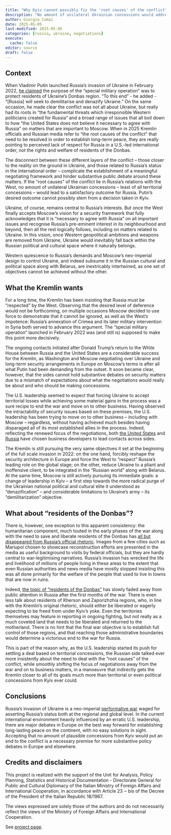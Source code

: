 ```yaml
---
title: "Why Kyiv cannot possibly fix the 'root causes' of the conflict"
description: "No amount of unilateral Ukrainian concessions would address what Russia considers the 'root causes' of the conflict."
author: Giorgio Comai
date: 2025-05-05
last-modified: 2025-05-05
categories: [russia, ukraine, negotiations]
execute: 
  cache: false
editor: source
draft: false
---
```


## Context

When Vladimir Putin launched Russia's invasion of Ukraine in February 2022, [he claimed](http://en.kremlin.ru/events/president/news/67843) the purpose of the "special military operation" was to protect residents of Ukraine's Donbas region. "To this end" - he added - "[Russia] will seek to demilitarise and denazify Ukraine." On the same occasion, he made clear the conflict was not all about Ukraine, but really had its roots in "the fundamental threats which irresponsible Western politicians created for Russia" and a broad range of issues that all boil down to how "the United States does not believe it necessary to agree with Russia" on matters that are important to Moscow. When in 2025 Kremlin officials and Russian media refer to "the root causes of the conflict" that need to be resolved in order to establish long-term peace, they are really pointing to perceived lack of respect for Russia in a U.S.-led international order, not the rights and welfare of residents of the Donbas. 

The disconnect between these different layers of the conflict -- those closer to the reality on the ground in Ukraine, and those related to Russia's status in the international order -- complicate the establishment of a meaningful negotiating framework and hinder substantive public debate around these matters. If the "root causes" of the conflict lie in Russia's relations with the West, no amount of unilateral Ukrainian concessions -- least of all territorial concessions -- would lead to a satisfactory outcome for Russia. Putin's desired outcome cannot possibly stem from a decision taken in Kyiv.

Ukraine, of course, remains central to Russia's interests. But once the West finally accepts Moscow's vision for a security framework that fully acknowledges that it is "necessary to agree with Russia" on all important issues and recognise Russia's pre-eminent interest in its neighbourhood and beyond, then all the rest logically follows, including on matters related to Ukraine. In this vision, once Western geopolitical ambitions and weapons are removed from Ukraine, Ukraine would inevitably fall back within the Russian political and cultural space where it naturally belongs.

Western quiescence to Russia's demands and Moscow's neo-imperial design to control Ukraine, and indeed subsume it in the Russian cultural and political space along with Belarus, are inextricably intertwined, as one set of objectives cannot be achieved without the other. 

## What the Kremlin wants

For a long time, the Kremlin has been insisting that Russia must be "respected" by the West. Observing that the desired level of deference would not be forthcoming, on multiple occasions Moscow decided to use force to demonstrate that it cannot be ignored, as well as the West's impotence: Russia's annexation of Crimea and its later military intervention in Syria both served to advance this argument. The "special military operation" launched in February 2022 was (and still is) supposed to make this point more decisively.

The ongoing contacts initiated after Donald Trump's return to the White House between Russia and the United States are a considerable success for the Kremlin, as Washington and Moscow negotiating over Ukraine and long-term security arrangements in Europe on Moscow's terms is after all what Putin had been demanding from the outset. It soon became clear, however, that the sides cannot hold substantive debates on security matters due to a mismatch of expectations about what the negotiations would really be about and who should be making concessions. 

The U.S. leadership seemed to expect that forcing Ukraine to accept territorial losses while achieving some material gains in the process was a sure recipe to end the war and move on to other business. Having observed the intractability of security issues based on these premises, the U.S. leadership has been trying to move on to other business -- including with Moscow -- regardless, without having achieved much besides having disparaged all of its most established allies in the process. Indeed, reflecting the renewed focus of the negotiations, both [the United States](https://www.bbc.co.uk/sounds/play/m0029q9g) and [Russia](https://www.bbc.com/russian/podcasts/p076qqzl/p0l2xhrx) have chosen business developers to lead contacts across sides.


The Kremlin is still pursuing the very same objectives it set at the beginning of the full scale invasion in 2022: on the one hand, forcibly reshape the security architecture in Europe and force the West to "respect" Russia's leading role on the global stage; on the other, reduce Ukraine to a pliant and inoffensive client, to be integrated in the "Russian world" along with Belarus. At the same time, Moscow is still actively pursuing its immediate goals: a change of leadership in Kyiv -- a first step towards the more radical purge of the Ukrainian national political and cultural elite it understood as "denazification" -- and considerable limitations to Ukraine's army -- its "demilitarization" objective. 

## What about "residents of the Donbas"?

There is, however, one exception to this apparent consistency: the humanitarian component, much touted in the early phases of the war along with the need to save and liberate residents of the Donbas has [all but disappeared from Russia's official rhetoric](../2025-05-donbas-residents-root-causes/). Images from a few cities such as Mariupol chosen to showcase reconstruction efforts are presented in the media as useful background to visits by federal officials, but they are hardly central to war-legitimising narratives. Russia's invasion has wrecked the life and livelihood of millions of people living in these areas to the extent that even Russian authorities and news media have mostly stopped insisting this was all done primarily for the welfare of the people that used to live in towns that are now in ruins.

Indeed, [the topic of "residents of the Donbas"](../2025-05-donbas-residents-root-causes/) has slowly faded away from public attention in Russia after the first months of the war. There is even less talk about residents of Kherson and Zaporizhzhia regions, who, in line with the Kremlin's original rhetoric, should either be liberated or eagerly expecting to be freed from under Kyiv's yoke. Even the territories themselves may feature in reporting in ongoing fighting, but not really as a much coveted land that needs to be liberated and returned to the motherland. There is no hint that the final war objective is to establish full control of those regions, and that reaching those administrative boundaries would determine a victorious end to the war for Russia. 

This is part of the reason why, as the U.S. leadership started its push for settling a deal based on territorial concessions, the Russian side talked ever more insistently about the need to deal with the "root causes" of the conflict, while smoothly shifting the focus of negotiations away from the war and on to business matters, in a manoeuvre that indirectly gets the Kremlin closer to all of its goals much more than territorial or even political concessions from Kyiv ever could. 


## Conclusions

Russia's invasion of Ukraine is a neo-imperial [performative war](https://doi.org/10.1080/09636412.2019.1551567) waged for asserting Russia's status both at the regional and global level. In the current international environment heavily influenced by an erratic U.S. leadership, there are major debates in Europe on the best way forward for establishing long-lasting peace on the continent, with no easy solutions in sight. Accepting that no amount of plausible concessions from Kyiv would put an end to the conflict is a necessary premise for more substantive policy debates in Europe and elsewhere. 





::: {.callout-note}
## Credits and disclaimers

This project is realized with the support of the Unit for Analysis, Policy Planning, Statistics and Historical Documentation -  Directorate General for Public and Cultural Diplomacy of the Italian Ministry of Foreign Affairs and International Cooperation, in accordance with Article 23 ‒ bis of the Decree of the President of the Italian Republic 18/1967.

The views expressed are solely those of the authors and do not necessarily reflect the views of the Ministry of Foreign Affairs and International Cooperation.

See [project page](https://www.balcanicaucaso.org/eng/Projects2/Framings-of-Russia-s-invasion-of-Ukraine-in-Russia-s-pro-Kremlin-public-discourse).

:::

